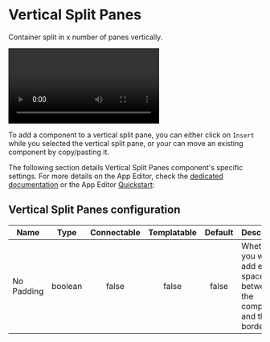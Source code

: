 

# Vertical Split Panes

Container split in x number of panes vertically.

<video
    className="border-2 rounded-xl object-cover w-full h-full dark:border-gray-800"
    autoPlay
    controls
    src="/videos/vertical_split.mp4"
    alt="vertical split panes"
/>
<br/>

To add a component to a vertical split pane, you can either click on `Insert` while you selected the vertical split pane, or your can move an existing component by copy/pasting it.

The following section details Vertical Split Panes component's specific settings. For more details on the App Editor, check the [dedicated documentation](../0_app_editor/index.mdx) or the App Editor [Quickstart](../../getting_started/7_apps_quickstart/index.mdx):

<div class="grid grid-cols-2 gap-6 mb-4">
    <DocCard
        color="orange"
        title="App Editor Documentation"
        description="The app editor is a low-code builder to create custom User Interfaces with a mix of drag-and-drop and code."
        href="/docs/apps/app_editor"
    />
    <DocCard
        color="orange"
        title="Apps Quickstart"
        description="Learn how to build your first app in a matter of minutes."
        href="/docs/getting_started/apps_quickstart"
    />
</div>

## Vertical Split Panes configuration

| Name       |  Type   | Connectable | Templatable | Default | Description                                                               |
| ---------- | :-----: | :---------: | :---------: | :-----: | ------------------------------------------------------------------------- |
| No Padding | boolean |    false    |    false    |  false  | Whether you want to add extra space between the component and the border. |
